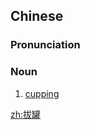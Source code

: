 ==Chinese==
{{zh-forms}}

===Pronunciation===
{{zh-pron
|m=báguàn,er=y
|cat=n
}}

===Noun===
{{zh-noun}}

# {{lb|zh|TCM}} [[cupping]]

[[zh:拔罐]]